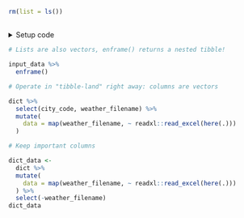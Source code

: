 ```r
rm(list = ls())
```


## <No caption defined>

<details><summary>Setup code</summary>
```r
### <No caption defined>

```
```r
library(tidyverse)
library(here)

dict <- readxl::read_excel(here("data/cities.xlsx"))

input_data <-
  dict %>%
  select(city_code, weather_filename) %>%
  deframe() %>%
  map(~ readxl::read_excel(here(.)))
```
</details>


```r
# Lists are also vectors, enframe() returns a nested tibble!
```
```r
input_data %>%
  enframe()
```


```r
# Operate in "tibble-land" right away: columns are vectors
```
```r
dict %>%
  select(city_code, weather_filename) %>%
  mutate(
    data = map(weather_filename, ~ readxl::read_excel(here(.)))
  )
```


```r
# Keep important columns
```
```r
dict_data <-
  dict %>%
  mutate(
    data = map(weather_filename, ~ readxl::read_excel(here(.)))
  ) %>%
  select(-weather_filename)
dict_data
```

